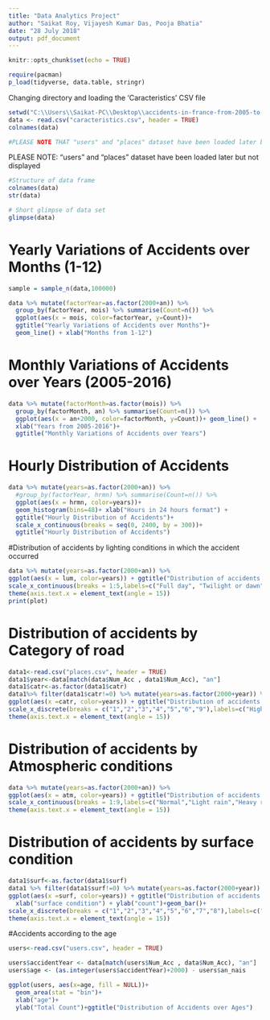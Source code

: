 ---
title: "Data Analytics Project"
author: "Saikat Roy, Vijayesh Kumar Das, Pooja Bhatia"
date: "28 July 2018"
output: pdf_document
---

```{r setup, include=FALSE}
knitr::opts_chunk$set(echo = TRUE)
```

```{r}
require(pacman)
p_load(tidyverse, data.table, stringr)

```

Changing directory and loading the 'Caracteristics' CSV file

```{r}
setwd("C:\\Users\\Saikat-PC\\Desktop\\accidents-in-france-from-2005-to-2016")
data <- read.csv("caracteristics.csv", header = TRUE)
colnames(data)

#PLEASE NOTE THAT "users" and "places" dataset have been loaded later but not displayed
```

PLEASE NOTE: "users" and "places" dataset have been loaded later but not displayed

```{r}
#Structure of data frame
colnames(data)
str(data)
```

```{r}
# Short glimpse of data set
glimpse(data)
```

# Yearly Variations of Accidents over Months (1-12)
```{r}
sample = sample_n(data,100000)

data %>% mutate(factorYear=as.factor(2000+an)) %>% 
  group_by(factorYear, mois) %>% summarise(Count=n()) %>% 
  ggplot(aes(x = mois, color=factorYear, y=Count))+ 
  ggtitle("Yearly Variations of Accidents over Months")+
  geom_line() + xlab("Months from 1-12") 
```

# Monthly Variations of Accidents over Years (2005-2016) 
```{r}
data %>% mutate(factorMonth=as.factor(mois)) %>% 
  group_by(factorMonth, an) %>% summarise(Count=n()) %>% 
  ggplot(aes(x = an+2000, color=factorMonth, y=Count))+ geom_line() + 
  xlab("Years from 2005-2016")+
  ggtitle("Monthly Variations of Accidents over Years")
```

# Hourly Distribution of Accidents
```{r}
data %>% mutate(years=as.factor(2000+an)) %>%
  #group_by(factorYear, hrmn) %>% summarise(Count=n()) %>% 
  ggplot(aes(x = hrmn, color=years))+ 
  geom_histogram(bins=48)+ xlab("Hours in 24 hours format") + 
  ggtitle("Hourly Distribution of Accidents")+
  scale_x_continuous(breaks = seq(0, 2400, by = 300))+
  ggtitle("Hourly Distribution of Accidents")

```

#Distribution of accidents by lighting conditions in which the accident occurred
```{r}
data %>% mutate(years=as.factor(2000+an)) %>%
ggplot(aes(x = lum, color=years)) + ggtitle("Distribution of accidents by lighting conditions in which the accident occurred") +xlab("Lumination") + ylab("count")+geom_bar()+
scale_x_continuous(breaks = 1:5,labels=c("Full day", "Twilight or dawn", "Night without public lighting","Night with public lighting not lit","Night with public lighting on"))+
theme(axis.text.x = element_text(angle = 15))
print(plot)

```
# Distribution of accidents by Category of road
```{r}
data1<-read.csv("places.csv", header = TRUE)
data1$year<-data[match(data$Num_Acc , data1$Num_Acc), "an"]
data1$catr<-as.factor(data1$catr)
data1%>% filter(data1$catr!=0) %>% mutate(years=as.factor(2000+year)) %>%
ggplot(aes(x =catr, color=years)) + ggtitle("Distribution of accidents by Category of road") +xlab("Category of road") + ylab("count")+geom_bar()+
scale_x_discrete(breaks = c("1","2","3","4","5","6","9"),labels=c("Highway","NationalRoad","Departmental Road","Communal Way","Off public network","Off public network","other"))+
theme(axis.text.x = element_text(angle = 15))
```


# Distribution of accidents by Atmospheric conditions

```{r}
data %>% mutate(years=as.factor(2000+an)) %>%
ggplot(aes(x = atm, color=years)) + ggtitle("Distribution of accidents by Atmospheric conditions") +xlab("Atmospheric conditions") + ylab("count")+geom_bar()+
scale_x_continuous(breaks = 1:9,labels=c("Normal","Light rain","Heavy rain","Snow - hail","Fog - smoke","Strong wind - storm","Dazzling weather","Cloudy weather","Other"))+
theme(axis.text.x = element_text(angle = 15))
```
# Distribution of accidents by surface condition

```{r}
data1$surf<-as.factor(data1$surf)
data1 %>% filter(data1$surf!=0) %>% mutate(years=as.factor(2000+year)) %>%
ggplot(aes(x =surf, color=years)) + ggtitle("Distribution of accidents by surface condition") +
  xlab("surface condition") + ylab("count")+geom_bar()+
scale_x_discrete(breaks = c("1","2","3","4","5","6","7","8"),labels=c("normal"," wet","puddles","flooded","snow","mud","icy","fat-oil"))+
theme(axis.text.x = element_text(angle = 15))
```
#Accidents according to the age
```{r}
users<-read.csv("users.csv", header = TRUE)

users$accidentYear <- data[match(users$Num_Acc , data$Num_Acc), "an"] 
users$age <- (as.integer(users$accidentYear)+2000) - users$an_nais

ggplot(users, aes(x=age, fill = NULL))+
  geom_area(stat = "bin")+
  xlab("age")+
  ylab("Total Count")+ggtitle("Distribution of Accidents over Ages")
```

